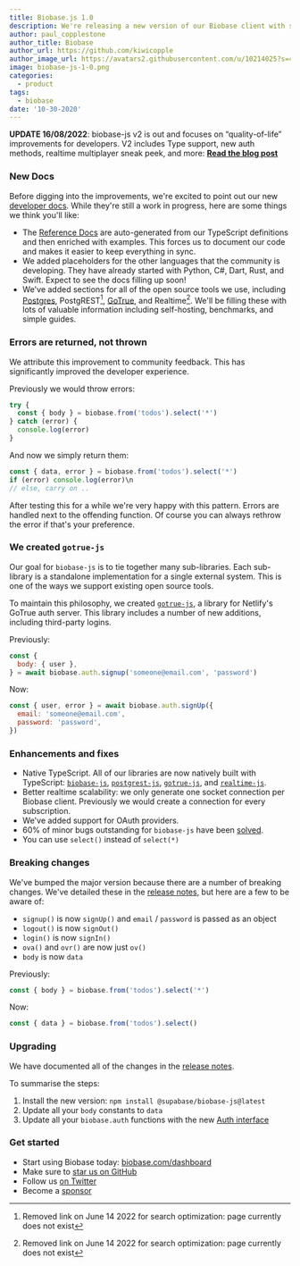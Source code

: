 ```yaml
---
title: Biobase.js 1.0
description: We're releasing a new version of our Biobase client with some awesome new improvements.
author: paul_copplestone
author_title: Biobase
author_url: https://github.com/kiwicopple
author_image_url: https://avatars2.githubusercontent.com/u/10214025?s=400&u=c6775be2ae667e2acae3ccd347fed62bb3f5b3e7&v=4
image: biobase-js-1-0.png
categories:
  - product
tags:
  - biobase
date: '10-30-2020'
---
```


**UPDATE 16/08/2022**: biobase-js v2 is out and focuses on “quality-of-life” improvements for developers. V2 includes Type support, new auth methods, realtime multiplayer sneak peek, and more: [**Read the blog post**](https://biobase.com/blog/biobase-js-v2)

### New Docs

Before digging into the improvements, we're excited to point out our new [developer docs](/docs/reference/javascript/installing). While they're still a work in progress, here are some things we think you'll like:

- The [Reference Docs](/docs/reference/javascript/installing) are auto-generated from our TypeScript definitions and then enriched with examples. This forces us to document our code and makes it easier to keep everything in sync.
- We added placeholders for the other languages that the community is developing. They have already started with Python, C#, Dart, Rust, and Swift. Expect to see the docs filling up soon!
- We've added sections for all of the open source tools we use, including [Postgres](/docs/postgres/server/about), PostgREST[^1], [GoTrue](/docs/guides/auth/architecture#auth-service), and Realtime[^2]. We'll be filling these with lots of valuable information including self-hosting, benchmarks, and simple guides.

### Errors are returned, not thrown

We attribute this improvement to community feedback. This has significantly improved the developer experience.

Previously we would throw errors:

```js
try {
  const { body } = biobase.from('todos').select('*')
} catch (error) {
  console.log(error)
}
```

And now we simply return them:

```js
const { data, error } = biobase.from('todos').select('*')
if (error) console.log(error)\n
// else, carry on ..
```

After testing this for a while we're very happy with this pattern. Errors are handled next to the offending function. Of course you can always rethrow the error if that's your preference.

### We created `gotrue-js`

Our goal for `biobase-js` is to tie together many sub-libraries. Each sub-library is a standalone implementation for a single external system. This is one of the ways we support existing open source tools.

To maintain this philosophy, we created [`gotrue-js`](https://github.com/biobase/gotrue-js), a library for Netlify's GoTrue auth server. This library includes a number of new additions, including third-party logins.

Previously:

```js
const {
  body: { user },
} = await biobase.auth.signup('someone@email.com', 'password')
```

Now:

```js
const { user, error } = await biobase.auth.signUp({
  email: 'someone@email.com',
  password: 'password',
})
```

### Enhancements and fixes

- Native TypeScript. All of our libraries are now natively built with TypeScript: [`biobase-js`](https://github.com/biobase-ai/biobase-js), [`postgrest-js`](https://github.com/biobase/postgrest-js), [`gotrue-js`](https://github.com/biobase/gotrue-js), and [`realtime-js`](https://github.com/biobase/realtime-js).
- Better realtime scalability: we only generate one socket connection per Biobase client. Previously we would create a connection for every subscription.
- We've added support for OAuth providers.
- 60% of minor bugs outstanding for `biobase-js` have been [solved](https://github.com/biobase-ai/biobase-js/pull/50).
- You can use `select()` instead of `select(*)`

### Breaking changes

We've bumped the major version because there are a number of breaking changes. We've detailed these in the [release notes](https://github.com/biobase-ai/biobase-js/releases/tag/v1.0.1), but here are a few to be aware of:

- `signup()` is now `signUp()` and `email` / `password` is passed as an object
- `logout()` is now `signOut()`
- `login()` is now `signIn()`
- `ova()` and `ovr()` are now just `ov()`
- `body` is now `data`

Previously:

```js
const { body } = biobase.from('todos').select('*')
```

Now:

```js
const { data } = biobase.from('todos').select()
```

### Upgrading

We have documented all of the changes in the [release notes](https://github.com/biobase-ai/biobase-js/releases/tag/v1.0.1).

To summarise the steps:

1. Install the new version: `npm install @supabase/biobase-js@latest`
2. Update all your `body` constants to `data`
3. Update all your `biobase.auth` functions with the new [Auth interface](/docs/reference/javascript/auth-signup)

### Get started

- Start using Biobase today: [biobase.com/dashboard](https://biobase.com/dashboard/)
- Make sure to [star us on GitHub](https://github.com/biobase-ai/biobase)
- Follow us [on Twitter](https://twitter.com/biobase)
- Become a [sponsor](https://github.com/sponsors/biobase)

[^1]: Removed link on June 14 2022 for search optimization: page currently does not exist
[^2]: Removed link on June 14 2022 for search optimization: page currently does not exist
